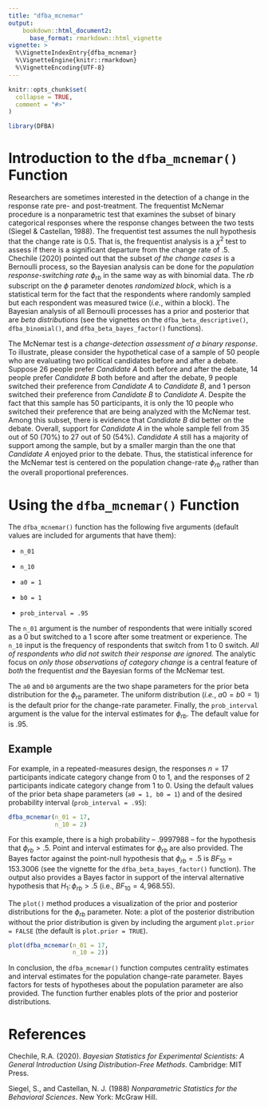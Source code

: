 ```yaml
---
title: "dfba_mcnemar"
output:
    bookdown::html_document2:
      base_format: rmarkdown::html_vignette
vignette: >
  %\VignetteIndexEntry{dfba_mcnemar}
  %\VignetteEngine{knitr::rmarkdown}
  %\VignetteEncoding{UTF-8}
---
```


```r
knitr::opts_chunk$set(
  collapse = TRUE,
  comment = "#>"
)
```

```r
library(DFBA)
```



# Introduction to the `dfba_mcnemar()` Function

Researchers are sometimes interested in the detection of a change in the response rate pre- and post-treatment. The frequentist McNemar procedure is a nonparametric test that examines the subset of binary categorical responses where the response changes between the two tests (Siegel & Castellan, 1988). The frequentist test assumes the null hypothesis that the change rate is $0.5$. That is, the frequentist analysis is a $\chi^2$ test to assess if there is a significant departure from the change rate of $.5$. Chechile (2020) pointed out that the subset *of the change cases* is a Bernoulli process, so the Bayesian analysis can be done for the *population response-switching rate* $\phi_{rb}$ in the same way as with binomial data. The $rb$ subscript on the $\phi$ parameter denotes *randomized block*, which is a statistical term for the fact that the respondents where randomly sampled but each respondent was measured twice (*i.e.*, within a block). The Bayesian analysis of all Bernoulli processes has a prior and posterior that are *beta distributions* (see the vignettes on the `dfba_beta_descriptive()`, `dfba_binomial()`, and `dfba_beta_bayes_factor()` functions).  

The McNemar test is a *change-detection assessment of a binary response*. To illustrate, please consider the hypothetical case of a sample of $50$ people who are evaluating two political candidates before and after a debate. Suppose $26$ people prefer *Candidate A* both before and after the debate, $14$ people prefer *Candidate B* both before and after the debate, $9$ people switched their preference from *Candidate A* to *Candidate B*, and $1$ person switched their preference from *Candidate B* to *Candidate A*. Despite the fact that this sample has $50$ participants, it is only the $10$ people who switched their preference that are being analyzed with the McNemar test. Among this subset, there is evidence that *Candidate B* did better on the debate. Overall, support for *Candidate A* in the whole sample fell from $35$ out of $50$ ($70\%$) to $27$ out of $50$ ($54\%$). *Candidate A* still has a majority of support among the sample, but by a smaller margin than the one that *Candidate A* enjoyed prior to the debate. Thus, the statistical inference for the McNemar test is centered on the population change-rate $\phi_{rb}$ rather than the overall proportional preferences.

# Using the `dfba_mcnemar()` Function

The `dfba_mcnemar()` function has the following five arguments (default values are included for arguments that have them):

* `n_01`

* `n_10`

* `a0 = 1`

* `b0 = 1`

* `prob_interval = .95`

The `n_01` argument is the number of respondents that were initially scored as a $0$ but switched to a $1$ score after some treatment or experience. The `n_10` input is the frequency of respondents that switch from $1$ to $0$ switch. *All of respondents who did not switch their response are ignored.* The analytic focus on *only those observations of category change* is a central feature of *both* the frequentist *and* the Bayesian forms of the McNemar test. 

The `a0` and `b0` arguments are the two shape parameters for the prior beta distribution for the $\phi_{rb}$ parameter. The uniform distribution (*i.e.*, $a0=b0=1$) is the default prior for the change-rate parameter. Finally, the `prob_interval` argument is the value for the interval estimates for $\phi_{rb}$. The default value for \pkg{prob\_interval} is $.95$. 

## Example 

For example, in a repeated-measures design, the responses $n=17$ participants indicate category change from $0$ to $1$, and the responses of $2$ participants indicate category change from $1$ to $0$. Using the default values of the prior beta shape parameters (`a0 = 1, b0 = 1`) and of the desired probability interval (`prob_interval = .95`):

```r
dfba_mcnemar(n_01 = 17,
             n_10 = 2)
```


For this example, there is a high probability -- $.9997988$ -- for the hypothesis that $\phi_{rb}> .5$. Point and interval estimates for $\phi_{rb}$ are also provided. The Bayes factor against the point-null hypothesis that $\phi_{rb}=.5$ is $BF_{10}=153.3006$ (see the vignette for the `dfba_beta_bayes_factor()` function). The output also provides a Bayes factor in support of the interval alternative hypothesis that $H_1:\,\phi_{rb}>.5$ (i.e., $BF_{10}=4,968.55$). 

The `plot()` method produces a visualization of the prior and posterior distributions for the $\phi_{rb}$ parameter. Note: a plot of the posterior distribution without the prior distribution is given by including the argument `plot.prior = FALSE` (the default is `plot.prior = TRUE`).  


```r
plot(dfba_mcnemar(n_01 = 17,
                  n_10 = 2))
```


In conclusion, the `dfba_mcnemar()` function computes centrality estimates and interval estimates for the population change-rate parameter. Bayes factors for tests of hypotheses about the population parameter are also provided. The function further enables plots of the prior and posterior distributions. 

# References

Chechile, R.A. (2020). *Bayesian Statistics for Experimental Scientists: A General Introduction Using Distribution-Free Methods*. Cambridge: MIT Press.

Siegel, S., and Castellan, N. J. (1988) *Nonparametric Statistics for the Behavioral Sciences*. New York: McGraw Hill.

